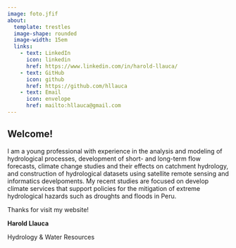 ---
image: foto.jfif
about: 
  template: trestles
  image-shape: rounded
  image-width: 15em
  links:
    - text: LinkedIn
      icon: linkedin
      href: https://www.linkedin.com/in/harold-llauca/
    - text: GitHub
      icon: github
      href: https://github.com/hllauca
    - text: Email
      icon: envelope
      href: mailto:hllauca@gmail.com
---

## Welcome!

I am a young professional with experience in the analysis and modeling of hydrological processes, development of short- and long-term flow forecasts, climate change studies and their effects on catchment hydrology, and construction of hydrological datasets using satellite remote sensing and informatics develpoments. My recent studies are focused on develop climate services that support policies for the mitigation of extreme hydrological hazards such as droughts and floods in Peru.

Thanks for visit my website!

**Harold Llauca**

Hydrology & Water Resources
